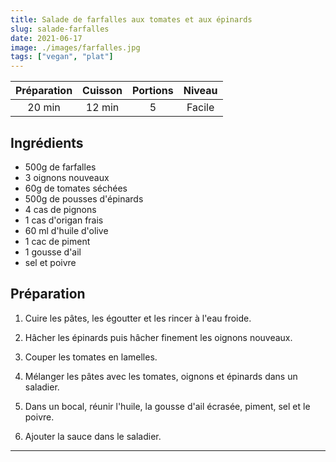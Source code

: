 ```yaml
---
title: Salade de farfalles aux tomates et aux épinards
slug: salade-farfalles
date: 2021-06-17
image: ./images/farfalles.jpg
tags: ["vegan", "plat"]
---
```


| Préparation | Cuisson | Portions | Niveau |
| :-: | :-: | :-: | :-: |
| 20 min | 12 min | 5 | Facile |

## Ingrédients
- <ListItem>500g de farfalles</ListItem>
- <ListItem>3 oignons nouveaux</ListItem>
- <ListItem>60g de tomates séchées</ListItem>
- <ListItem>500g de pousses d'épinards</ListItem>
- <ListItem>4 cas de pignons</ListItem>
- <ListItem>1 cas d'origan frais</ListItem>
- <ListItem>60 ml d'huile d'olive</ListItem>
- <ListItem>1 cac de piment</ListItem>
- <ListItem>1 gousse d'ail</ListItem>
- <ListItem>sel et poivre</ListItem>


## Préparation

1. Cuire les pâtes, les égoutter et les rincer à l'eau froide.

2. Hâcher les épinards puis hâcher finement les oignons nouveaux.

3. Couper les tomates en lamelles.

4. Mélanger les pâtes avec les tomates, oignons et épinards dans un saladier.

5. Dans un bocal, réunir l'huile, la gousse d'ail écrasée, piment, sel et le poivre.

6. Ajouter la sauce dans le saladier.

---

